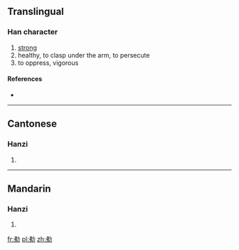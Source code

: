 ==Translingual==

===Han character===
{{Han char|rn=19|rad=力|as=05|sn=7|four=|canj=中弓大尸 (LNKS)}}

# [[strong]]
# healthy, to clasp under the arm, to persecute
# to oppress, vigorous

====References====
* {{Han ref|kx=0146.250|hdz=10369.030|uh=3517|ud=13591}}

----

==Cantonese==

===Hanzi===
{{yue-hanzi|jyut=|y=bei6, faai3 fan4 gaat1 ngaat6}}

# {{defn|lang=yue|sort=力05}}

----

==Mandarin==

===Hanzi===
{{cmn-hanzi|pin=[[fèi]] ([[fei4]])|wg=fei<sup>4</sup>}}

# {{defn|lang=cmn|sort=力05}}

[[fr:㔗]]
[[pl:㔗]]
[[zh:㔗]]